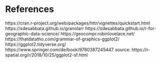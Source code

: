 # References {-}

https://cran.r-project.org/web/packages/httr/vignettes/quickstart.html
https://sdesabbata.github.io/granolarr
https://sdesabbata.github.io/r-for-geographic-data-science/
https://geocompr.robinlovelace.net/
https://thatdatatho.com/grammar-of-graphics-ggplot2/
https://ggplot2.tidyverse.org/
https://www.springer.com/de/book/9780387245447
source: https://r-spatial.org/r/2018/10/25/ggplot2-sf.html